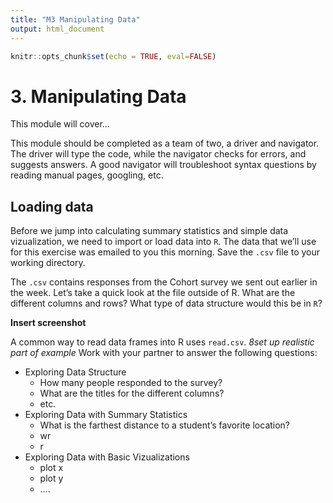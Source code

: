 ```yaml
---
title: "M3 Manipulating Data"
output: html_document
---
```


```r
knitr::opts_chunk$set(echo = TRUE, eval=FALSE)
```

# 3. Manipulating Data

This module will cover...




This module should be completed as a team of two, a driver and navigator. The driver will type the code, while the navigator checks for errors, and suggests answers. A good navigator will troubleshoot syntax questions by reading manual pages, googling, etc. 


## Loading data

Before we jump into calculating summary statistics and simple data vizualization, we need to import or load data into `R`. The data that we'll use for this exercise was emailed to you this morning. Save the `.csv` file to your working directory.

The `.csv` contains responses from the Cohort survey we sent out earlier in the week. Let's take a quick look at the file outside of R. What are the different columns and rows? What type of data structure would this be in `R`? 

**Insert screenshot**

A common way to read data frames into R uses `read.csv`. *8set up realistic part of example* Work with your partner to answer the following questions:
   
   *  Exploring Data Structure
      * How many people responded to the survey?
      * What are the titles for the different columns?
      * etc.
   *  Exploring Data with Summary Statistics  
      * What is the farthest distance to a student's favorite location? 
      * wr
      * r
  * Exploring Data with Basic Vizualizations
      * plot x
      * plot y
      * ....
   

```r


```



```r

```




```r


```



```r


```

